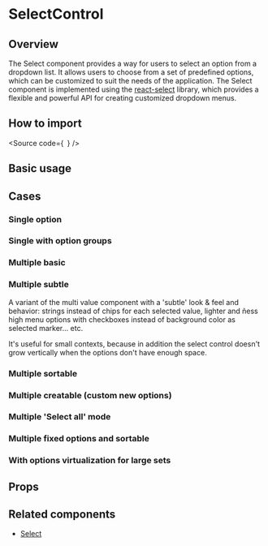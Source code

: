 

<Meta of={Stories} />

# SelectControl

## Overview

The Select component provides a way for users to select an option from a dropdown list.
It allows users to choose from a set of predefined options, which can be customized to suit the needs of the application.
The Select component is implemented using the [react-select](https://react-select.com/home) library, which provides a flexible and powerful API for creating customized dropdown menus.

## How to import

<Source
  code={`
`}
/>

## Basic usage

<Canvas of={Stories.Base} />

## Cases

### Single option

<Canvas of={CaseStories.SingleOption} />

### Single with option groups

<Canvas of={CaseStories.SingleWithOptionsGroups} />

### Multiple basic

<Canvas of={CaseStories.MultipleBasic} />

### Multiple subtle

A variant of the multi value component with a 'subtle' look & feel and behavior:
strings instead of chips for each selected value, lighter and ñess high menu options
with checkboxes instead of background color as selected marker... etc.

It's useful for small contexts, because in addition the select control
doesn't grow vertically when the options don't have enough space.

<Canvas of={CaseStories.MultipleBasic} />

### Multiple sortable

<Canvas of={CaseStories.MultipleSortable} />

### Multiple creatable (custom new options)

<Canvas of={CaseStories.MultipleCreatable} />

### Multiple 'Select all' mode

<Canvas of={CaseStories.MultipleSelectAll} />

### Multiple fixed options and sortable

<Canvas of={CaseStories.MultipleFixedOptions} />

### With options virtualization for large sets

<Canvas of={CaseStories.VirtualizedOptions} />

## Props

<ArgTypes of={Stories} />

## Related components

- [Select](?path=/docs/components-form-select--docs)
